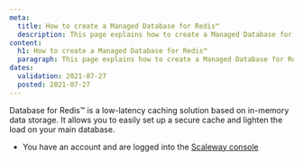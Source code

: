 ```yaml
---
meta:
  title: How to create a Managed Database for Redis™
  description: This page explains how to create a Managed Database for Redis™
content:
  h1: How to create a Managed Database for Redis™ 
  paragraph: This page explains how to create a Managed Database for Redis™ 
dates:
  validation: 2021-07-27
  posted: 2021-07-27
---
```


Database for Redis™ is a low-latency caching solution based on in-memory data storage. It allows you to easily set up a secure cache and lighten the load on your main database. 

<Message type="requirement">

- You have an account and are logged into the [Scaleway console](https://console.scaleway.com)

</Message>

